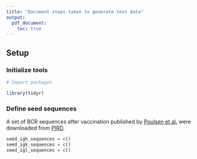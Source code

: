 ```yaml
---
title: "Document steps taken to generate test data"
output:
  pdf_document:
    toc: true
---
```


## Setup

### Initialize tools

```r
# Import packages

library(tidyr)
```

### Define seed sequences

A set of BCR sequences after vaccination published by [Poulsen et al.](https://pubmed.ncbi.nlm.nih.gov/21930965/) were downloaded from [PIRD](https://db.cngb.org/pird/tbadb/).


```r
seed_igh_sequences = c()
seed_igk_sequences = c()
seed_igl_sequences = c()
```

